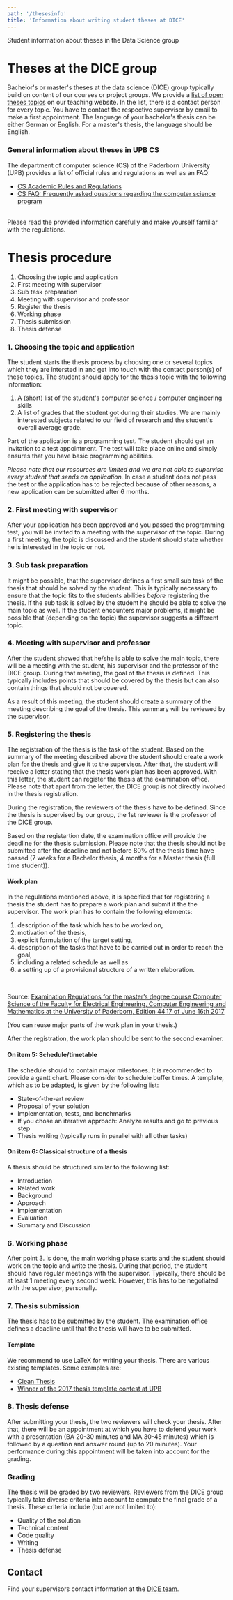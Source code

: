 ```yaml
---
path: '/thesesinfo'
title: 'Information about writing student theses at DICE'
---
```


Student information about theses in the Data Science group

# Theses at the DICE group

Bachelor's or master's theses at the data science (DICE) group typically build on content of our courses or project groups.
We provide a [list of open theses topics](https://dice-research.org/students/theses/) on our teaching website.
In the list, there is a contact person for every topic.
You have to contact the respective supervisor by email to make a first appointment.
The language of your bachelor's thesis can be either German or English. For a master's thesis, the language should be English.

### General information about theses in UPB CS

The department of computer science (CS) of the Paderborn University (UPB) provides a list of official rules and regulations as well as an FAQ:

- [CS Academic Rules and Regulations](https://cs.uni-paderborn.de/en/studies/formalities/academic-rules-and-regulations/)
- [CS FAQ: Frequently asked questions regarding the computer science program](https://cs.uni-paderborn.de/en/studies/advice-and-support/faq/)
   
<br/>
Please read the provided information carefully and make yourself familiar with the regulations.

# Thesis procedure

1. Choosing the topic and application
2. First meeting with supervisor
3. Sub task preparation
4. Meeting with supervisor and professor
5. Register the thesis
6. Working phase
7. Thesis submission
8. Thesis defense

### 1. Choosing the topic and application

The student starts the thesis process by choosing one or several topics which they are intersted in and get into touch with the contact person(s) of these topics. The student should apply for the thesis topic with the following information:

1. A (short) list of the student's computer science / computer engineering skills
2. A list of grades that the student got during their studies. We are mainly interested subjects related to our field of research and the student's overall average grade.

Part of the application is a programming test. The student should get an invitation to a test appointment. The test will take place online and simply ensures that you have basic programming abilities.

_Please note that our resources are limited and we are not able to supervise every student that sends an application._ In case a student does not pass the test or the application has to be rejected because of other reasons, a new application can be submitted after 6 months.
 
### 2. First meeting with supervisor

After your application has been approved and you passed the programming test, you will be invited to a meeting with the supervisor of the topic. During a first meeting, the topic is discussed and the student should state whether he is interested in the topic or not.

### 3. Sub task preparation

It might be possible, that the supervisor defines a first small sub task of the thesis that should be solved by the student. This is typically necessary to ensure that the topic fits to the students abilities _before_ registering the thesis. If the sub task is solved by the student he should be able to solve the main topic as well. If the student encounters major problems, it might be possible that (depending on the topic) the supervisor suggests a different topic.

### 4. Meeting with supervisor and professor

After the student showed that he/she is able to solve the main topic, there will be a meeting with the student, his supervisor and the professor of the DICE group. During that meeting, the goal of the thesis is defined. This typically includes points that should be covered by the thesis but can also contain things that should not be covered. 

As a result of this meeting, the student should create a summary of the meeting describing the goal of the thesis. This summary will be reviewed by the supervisor.

### 5. Registering the thesis

The registration of the thesis is the task of the student. Based on the summary of the meeting described above the student should create a work plan for the thesis and give it to the supervisor. After that, the student will receive a letter stating that the thesis work plan has been approved. With this letter, the student can register the thesis at the examination office. Please note that apart from the letter, the DICE group is not directly involved in the thesis registration.

During the registration, the reviewers of the thesis have to be defined. Since the thesis is supervised by our group, the 1st reviewer is the professor of the DICE group.

Based on the registartion date, the examination office will provide the deadline for the thesis submission. Please note that the thesis should not be submitted after the deadline and not before 80% of the thesis time have passed (7 weeks for a Bachelor thesis, 4 months for a Master thesis (full time student)).

#### Work plan

In the regulations mentioned above, it is specified that for registering a thesis the student has to prepare a work plan and submit it the the supervisor. The work plan has to contain the following elements:

1. description of the task which has to be worked on,
2. motivation of the thesis,
3. explicit formulation of the target setting,
4. description of the tasks that have to be carried out in order to reach the goal,
5. including a related schedule as well as
6. a setting up of a provisional structure of a written elaboration.  
  
<br/>

 Source: [Examination Regulations for the master’s degree course Computer Science of the Faculty for Electrical
Engineering, Computer Engineering and Mathematics at the University of Paderborn, Edition 44.17 of June 16th 2017](https://cs.uni-paderborn.de/fileadmin/informatik/Studium/Formalitaeten/Ordnungen/PO_Informatik_Englisch.pdf#page=14)

(You can reuse major parts of the work plan in your thesis.)

After the registration, the work plan should be sent to the second examiner.

#### On item 5: Schedule/timetable

The schedule should to contain major milestones.
It is recommended to provide a gantt chart.
Please consider to schedule buffer times.
A template, which as to be adapted, is given by the following list:

- State-of-the-art review
- Proposal of your solution
- Implementation, tests, and benchmarks
- If you chose an iterative approach: Analyze results and go to previous step
- Thesis writing (typically runs in parallel with all other tasks)

#### On item 6: Classical structure of a thesis

A thesis should be structured similar to the following list:

- Introduction
- Related work
- Background
- Approach
- Implementation
- Evaluation
- Summary and Discussion

### 6. Working phase

After point 3. is done, the main working phase starts and the student should work on the topic and write the thesis. During that period, the student should have regular meetings with the supervisor. Typically, there should be at least 1 meeting every second week. However, this has to be negotiated with the supervisor, personally.

### 7. Thesis submission

The thesis has to be submitted by the student. The examination office defines a deadline until that the thesis will have to be submitted. 

#### Template

We recommend to use LaTeX for writing your thesis.
There are various existing templates. Some examples are:
* [Clean Thesis](http://cleanthesis.der-ric.de/)
* [Winner of the 2017 thesis template contest at UPB](https://uni-paderborn.sciebo.de/s/aUztdnwY9xgE2WM)

### 8. Thesis defense

After submitting your thesis, the two reviewers will check your thesis. After that, there will be an appointment at which you have to defend your work with a presentation (BA 20-30 minutes and MA 30-45 minutes) which is followed by a question and answer round (up to 20 minutes). Your performance during this appointment will be taken into account for the grading.

### Grading

The thesis will be graded by two reviewers. Reviewers from the DICE group typically take diverse criteria into account to compute the final grade of a thesis. These criteria include (but are not limited to): 
* Quality of the solution
* Technical content
* Code quality
* Writing
* Thesis defense

## Contact

Find your supervisors contact information at the [DICE team](https://dice-research.org/team/).
